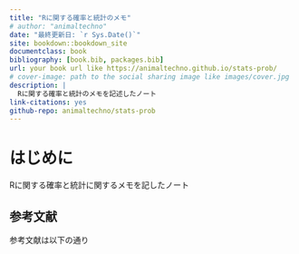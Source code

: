 ```yaml
--- 
title: "Rに関する確率と統計のメモ"
# author: "animaltechno"
date: "最終更新日: `r Sys.Date()`"
site: bookdown::bookdown_site
documentclass: book
bibliography: [book.bib, packages.bib]
url: your book url like https://animaltechno.github.io/stats-prob/
# cover-image: path to the social sharing image like images/cover.jpg
description: |
  Rに関する確率と統計のメモを記述したノート
link-citations: yes
github-repo: animaltechno/stats-prob
---
```


# はじめに

Rに関する確率と統計に関するメモを記したノート


## 参考文献

参考文献は以下の通り